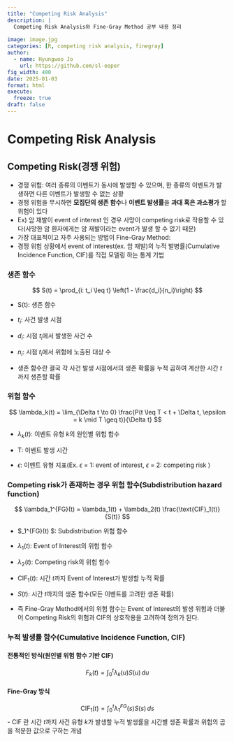 ```yaml
---
title: "Competing Risk Analysis"
description: |
  Competing Risk Analysis와 Fine-Gray Method 공부 내용 정리
  
image: image.jpg
categories: [R, competing risk analysis, finegray]
author:
  - name: Hyungwoo Jo
    url: https://github.com/sl-eeper
fig_width: 400
date: 2025-01-03
format: html
execute:
  freeze: true
draft: false
---
```


# Competing Risk Analysis

## Competing Risk(경쟁 위험)

-   경쟁 위험: 여러 종류의 이벤트가 동시에 발생할 수 있으며, 한 종류의 이벤트가 발생하면 다른 이벤트가 발생할 수 없는 상황
-   경쟁 위험을 무시하면 **모집단의 생존 함수**나 **이벤트 발생률**을 **과대 혹은 과소평가** 할 위험이 있다
-   Ex) 암 재발이 event of interest 인 경우 사망이 competing risk로 작용할 수 있다(사망한 암 환자에게는 암 재발이라는 event가 발생 할 수 없기 때문)
-   가장 대표적이고 자주 사용되는 방법이 Fine-Gray Method: 
-   경쟁 위험 상황에서 event of interest(ex. 암 재발)의 누적 발병률(Cumulative Incidence Function, CIF)를 직접 모델링 하는 통계 기법

### 생존 함수

$$
S(t) = \prod_{i: t_i \leq t} \left(1 - \frac{d_i}{n_i}\right)
$$

-   S(t): 생존 함수\

-   $t_i$: 사건 발생 시점\

-   $d_i$: 시점 $t_i$에서 발생한 사건 수\

-   $n_i$: 시점 $t_i$에서 위험에 노출된 대상 수\

-   생존 함수란 결국 각 사건 발생 시점에서의 생존 확률을 누적 곱하여 계산한 시간 $t$까지 생존할 확률

### 위험 함수

$$
  \lambda_k(t) = \lim_{\Delta t \to 0} \frac{P(t \leq T < t + \Delta t, \epsilon = k \mid T \geq t)}{\Delta t}
  $$

-   $\lambda_k(t)$: 이벤트 유형 $k$의 원인별 위험 함수\

-   T: 이벤트 발생 시간\

-   $\epsilon$: 이벤트 유형 지표(Ex. $\epsilon$ = 1: event of interest, $\epsilon$ = 2: competing risk )

### Competing risk가 존재하는 경우 위험 함수(Subdistribution hazard function)

$$
\lambda_1^{FG}(t) = \lambda_1(t) + \lambda_2(t) \frac{\text{CIF}_1(t)}{S(t)}
$$

-   $\lambda_1\^{FG}(t) \$: Subdistribution 위험 함수\

-   $\lambda_1(t)$: Event of Interest의 위험 함수\

-   $\lambda_2(t)$: Competing risk의 위험 함수\

-   $\text{CIF}_1(t)$: 시간 $t$까지 Event of Interest가 발생할 누적 확률\

-   $S(t)$: 시간 $t$까지의 생존 함수(모든 이벤트를 고려한 생존 확률)

-   즉 Fine-Gray Method에서의 위험 함수는 Event of Interest의 발생 위험과 더불어 Competing Risk의 위험과 CIF의 상호작용을 고려하여 정의가 된다.

### 누적 발생률 함수(Cumulative Incidence Function, CIF)

#### 전통적인 방식(원인별 위험 함수 기반 CIF)

$$
F_k(t) = \int_{0}^{t} \lambda_k(u) S(u) \, du
$$

#### Fine-Gray 방식

$$
\text{CIF}_1(t) = \int_{0}^{t} \lambda_1^{FG}(s) S(s) \, ds
$$ - CIF 란 시간 $t$까지 사건 유형 $k$가 발생할 누적 발생률을 시간별 생존 확률과 위험의 곱을 적분한 값으로 구하는 개념
